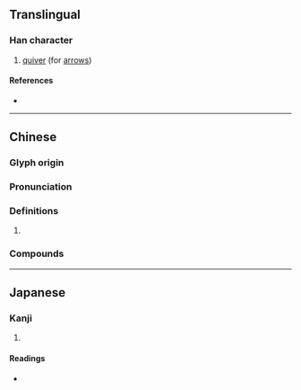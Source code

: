 {{character info/new}}
==Translingual==

===Han character===
{{Han char|rn=64|rad=手|as=08|sn=11|four=57020|canj=QBB|ids=⿰扌朋}}

# [[quiver]] (for [[arrow]]s)

====References====
* {{Han ref|kx=0439.030|dkj=12279|dj=0789.030|hdz=31902.030|uh=63A4|ud=25508|bh=D57C|bd=54652}}

----

==Chinese==
{{zh-forms}}

===Glyph origin===
{{Han etym}}

===Pronunciation===
{{zh-pron
|m=bīng
|c=bing1
|mc=y
|oc=y
|cat=
}}

===Definitions===
{{zh-hanzi}}

# {{rfdef|zh}}

===Compounds===
{{zh-der|掤扒吊栲|掤扒}}

----

==Japanese==

===Kanji===
{{ja-kanji|grade=|rs=手08}}

# {{rfdef|ja|sort=手08}}

====Readings====
* {{ja-readings|on=[[ひょう]] (hyō)|kun=[[ふた]] (futa)}}